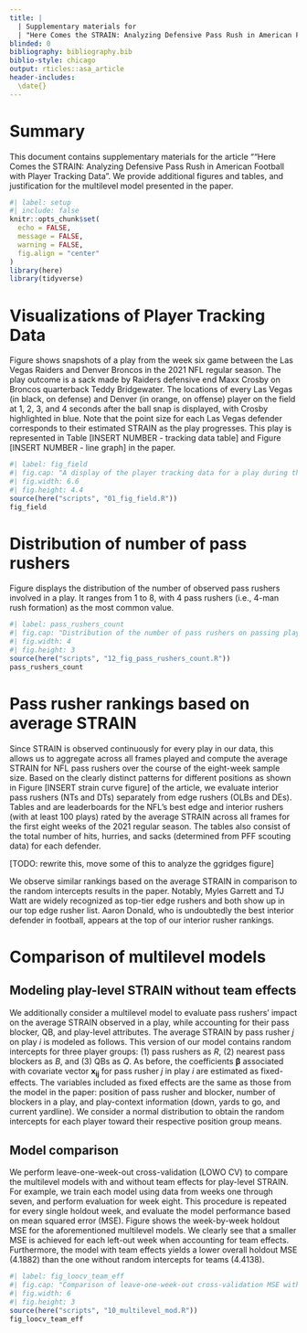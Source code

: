 ```yaml
---
title: |
  | Supplementary materials for
  | "Here Comes the STRAIN: Analyzing Defensive Pass Rush in American Football with Player Tracking Data"
blinded: 0
bibliography: bibliography.bib
biblio-style: chicago
output: rticles::asa_article
header-includes:
  \date{}
---
```


\spacingset{1.45}

# Summary

This document contains supplementary materials for the article ""Here Comes the STRAIN: Analyzing Defensive Pass Rush in American Football with Player Tracking Data".
We provide additional figures and tables, and justification for the multilevel model presented in the paper.

```r
#| label: setup
#| include: false
knitr::opts_chunk$set(
  echo = FALSE,
  message = FALSE,
  warning = FALSE,
  fig.align = "center"
)
library(here)
library(tidyverse)
```

# Visualizations of Player Tracking Data

Figure \ref{fig:fig_field} shows snapshots of a play from the week six game between the Las Vegas Raiders and Denver Broncos in the 2021 NFL regular season.
The play outcome is a sack made by Raiders defensive end Maxx Crosby on Broncos quarterback Teddy Bridgewater.
The locations of every Las Vegas (in black, on defense) and Denver (in orange, on offense) player on the field at 1, 2, 3, and 4 seconds after the ball snap is displayed, with Crosby highlighted in blue.
Note that the point size for each Las Vegas defender corresponds to their estimated STRAIN as the play progresses.
This play is represented in Table [INSERT NUMBER - tracking data table] and Figure [INSERT NUMBER - line graph] in the paper.

```r
#| label: fig_field
#| fig.cap: "A display of the player tracking data for a play during the Las Vegas Raiders (defense, in black) versus Denver Broncos (offense, in orange) NFL game on October 17, 2021. Raiders DE Maxx Crosby is highlighted in blue. For each Raiders defender, the point size indicates their individual STRAIN value, with larger points suggesting larger STRAIN. Snapshots are captured at 1, 2, 3, and 4 seconds after the ball snap."
#| fig.width: 6.6
#| fig.height: 4.4
source(here("scripts", "01_fig_field.R"))
fig_field
```

# Distribution of number of pass rushers

Figure \ref{fig:pass_rushers_count} displays the distribution of the number of observed pass rushers involved in a play.
It ranges from 1 to 8, with 4 pass rushers (i.e., 4-man rush formation) as the most common value.

```r
#| label: pass_rushers_count
#| fig.cap: "Distribution of the number of pass rushers on passing plays."
#| fig.width: 4
#| fig.height: 3
source(here("scripts", "12_fig_pass_rushers_count.R"))
pass_rushers_count
```

# Pass rusher rankings based on average STRAIN

Since STRAIN is observed continuously for every play in our data, this allows us to aggregate across all frames played and compute the average STRAIN for NFL pass rushers over the course of the eight-week sample size.
Based on the clearly distinct patterns for different positions as shown in Figure [INSERT strain curve figure] of the article, we evaluate interior pass rushers (NTs and DTs) separately from edge rushers (OLBs and DEs).
Tables \ref{tab:edge} and \ref{tab:interior} are leaderboards for the NFL's best edge and interior rushers (with at least 100 plays) rated by the average STRAIN across all frames for the first eight weeks of the 2021 regular season.
The tables also consist of the total number of hits, hurries, and sacks (determined from PFF scouting data) for each defender.

<!-- Our results show many true positives with no surprises. -->
<!-- Rashan Gary, a young rusher with huge potential, ranks first among all pass rushers according to our metric over the period of time observed. -->

[TODO: rewrite this, move some of this to analyze the ggridges figure]


We observe similar rankings based on the average STRAIN in comparison to the random intercepts results in the paper.
Notably, Myles Garrett and TJ Watt are widely recognized as top-tier edge rushers and both show up in our top edge rusher list.
Aaron Donald, who is undoubtedly the best interior defender in football, appears at the top of our interior rusher rankings.

<!-- Our results are mostly consistent with conventional rankings of rushers. -->
<!-- Moreover, our leaderboards largely match the rankings of experts in the field. -->
<!-- For instance, there is considerable overlap between our lists and PFF's edge [@Monson2022nfl] and interior [@Linsey2022nfl] rusher rankings released after the 2021 season. -->
<!-- This ultimately lends credibility to our proposed metric STRAIN as a measure of pass rushing effectiveness. -->

\begin{table}
\caption{Top 10 edge rushers (with at least 100 snaps played) according to the average STRAIN across all frames played. \label{tab:edge}}
\centering
\begin{tabular}{rlllrrrrr}
\hline
Rank & Player & Team & Position & Snaps & Hits & Hurries & Sacks & $\overline{\text{STRAIN}}$ \\
\hline
1 & Rashan Gary & GB & OLB & 176 & 10 & 25 & 5 & 2.82 \\ 
2 & Leonard Floyd & LA & OLB & 185 & 2 & 25 & 8 & 2.80 \\ 
3 & Justin Houston & BAL & OLB & 132 & 8 & 8 & 4 & 2.78 \\ 
4 & Myles Garrett & CLE & DE & 197 & 9 & 29 & 12 & 2.75 \\ 
5 & Von Miller & DEN & OLB & 145 & 4 & 21 & 5 & 2.75 \\ 
6 & T.J. Watt & PIT & OLB & 147 & 6 & 9 & 8 & 2.71 \\ 
7 & Yannick Ngakoue & LV & DE & 175 & 6 & 20 & 4 & 2.70 \\ 
8 & Alex Highsmith & PIT & OLB & 129 & 4 & 7 & 2 & 2.65 \\ 
9 & Preston Smith & GB & OLB & 124 & 4 & 8 & 2 & 2.61 \\ 
10 & Randy Gregory & DAL & DE & 134 & 7 & 19 & 5 & 2.58 \\ 
\hline
\end{tabular}
\end{table}

<!-- 11 & Joey Bosa & LAC & OLB & 160 & 5 & 21 & 4 & 2.58 \\  -->
<!-- 12 & Darrell Taylor & SEA & DE & 107 & 5 & 9 & 3 & 2.57 \\  -->
<!-- 13 & Josh Sweat & PHI & DE & 159 & 4 & 14 & 5 & 2.57 \\  -->
<!-- 14 & Maxx Crosby & LV & DE & 198 & 12 & 30 & 7 & 2.56 \\  -->
<!-- 15 & Markus Golden & ARI & OLB & 164 & 5 & 14 & 5 & 2.50 \\  -->

\begin{table}
\caption{Top 10 interior rushers (with at least 100 snaps played) according to the average STRAIN across all frames played. \label{tab:interior}}
\centering
\begin{tabular}{rlllrrrrr}
\hline
Rank & Player & Team & Position & Snaps & Hits & Hurries & Sacks & $\overline{\text{STRAIN}}$ \\
\hline
1 & Aaron Donald & LA & DT & 239 & 8 & 24 & 6 & 1.67 \\ 
2 & Solomon Thomas & LV & DT & 115 & 7 & 11 & 3 & 1.51 \\ 
3 & Quinton Jefferson & LV & DT & 144 & 6 & 8 & 3 & 1.46 \\ 
4 & Chris Jones & KC & DT & 139 & 3 & 18 & 3 & 1.42 \\ 
5 & DeForest Buckner & IND & DT & 198 & 4 & 18 & 4 & 1.26 \\ 
6 & Cameron Heyward & PIT & DT & 188 & 2 & 22 & 3 & 1.25 \\ 
7 & Javon Hargrave & PHI & DT & 156 & 6 & 15 & 5 & 1.24 \\ 
8 & Jerry Tillery & LAC & DT & 171 & 4 & 7 & 3 & 1.16 \\ 
9 & Ed Oliver & BUF & DT & 133 & 4 & 12 & 1 & 1.15 \\ 
10 & Osa Odighizuwa & DAL & DT & 162 & 3 & 18 & 3 & 1.13 \\ 
\hline
\end{tabular}
\end{table}

<!-- 11 & Greg Gaines & LA & NT & 111 & 2 & 13 & 2 & 1.11 \\  -->
<!-- 12 & Leonard Williams & NYG & DT & 226 & 4 & 14 & 6 & 1.03 \\  -->
<!-- 13 & Christian Barmore & NE & DT & 166 & 5 & 17 & 1 & 1.02 \\  -->
<!-- 14 & Vita Vea & TB & NT & 184 & 6 & 12 & 1 & 1.01 \\  -->
<!-- 15 & B.J. Hill & CIN & DT & 123 & 3 & 4 & 3 & 0.96 \\  -->

# Comparison of multilevel models

## Modeling play-level STRAIN without team effects

We additionally consider a multilevel model to evaluate pass rushers' impact on the average STRAIN observed in a play, while accounting for their pass blocker, QB, and play-level attributes.
The average STRAIN by pass rusher $j$ on play $i$ is modeled as follows.
\begin{equation*}
\begin{aligned}
\overline{\text{STRAIN}}_{ij} &\sim N(R_{j[i]} + B_{b[ij]} + Q_{q[i]} + \mathbf{x_{ij}} \boldsymbol{\beta}, \sigma^2), \text{ for } i = 1, \dots, n \text{ plays} \\
R_{j} &\sim N(\mu_R, \sigma^2_R), \text{ for } j = 1, \cdots, \text{ \# of pass rushers}, \\
B_{b} &\sim N(\mu_B, \sigma^2_B), \text{ for } b = 1, \cdots, \text{ \# of pass blockers}, \\
Q_{q} &\sim N(\mu_Q, \sigma^2_Q), \text{ for } q = 1, \cdots, \text{ \# of QBs}.
\end{aligned}
\end{equation*}
This version of our model contains random intercepts for three player groups: (1) pass rushers as $R$, (2) nearest pass blockers as $B$, and (3) QBs as $Q$.
As before, the coefficients $\boldsymbol \beta$ associated with covariate vector $\mathbf{x_{ij}}$ for pass rusher $j$ in play $i$ are estimated as fixed-effects. 
The variables included as fixed effects are the same as those from the model in the paper: position of pass rusher and blocker, number of blockers in a play, and play-context information (down, yards to go, and current yardline).
We consider a normal distribution to obtain the random intercepts for each player toward their respective position group means.


## Model comparison

We perform leave-one-week-out cross-validation (LOWO CV) to compare the multilevel models with and without team effects for play-level STRAIN.
For example, we train each model using data from weeks one through seven, and perform evaluation for week eight.
This procedure is repeated for every single holdout week, and evaluate the model performance based on mean squared error (MSE).
Figure \ref{fig:fig_loocv_team_eff} shows the week-by-week holdout MSE for the aforementioned multilevel models.
We clearly see that a smaller MSE is achieved for each left-out week when accounting for team effects.
Furthermore, the model with team effects yields a lower overall holdout MSE ($4.1882$) than the one without random intercepts for teams ($4.4138$).

```r
#| label: fig_loocv_team_eff
#| fig.cap: "Comparison of leave-one-week-out cross-validation MSE with $\\pm 2$ standard error bounds for multilevel models with and without team effects."
#| fig.width: 6
#| fig.height: 3
source(here("scripts", "10_multilevel_mod.R"))
fig_loocv_team_eff
```

